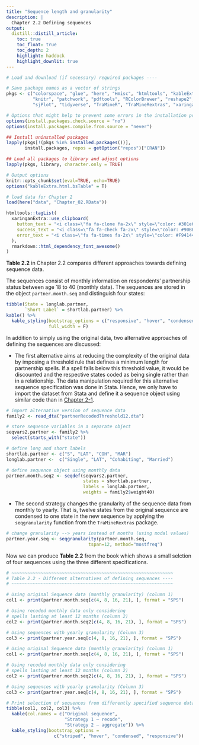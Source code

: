 ```yaml
---
title: "Sequence length and granularity"
description: |
  Chapter 2.2 Defining sequences
output:
  distill::distill_article:
    toc: true
    toc_float: true
    toc_depth: 2
    highlight: haddock
    highlight_downlit: true    
---
```


```r
# Load and download (if necessary) required packages ----

# Save package names as a vector of strings
pkgs <- c("colorspace", "glue", "here", "Hmisc", "htmltools", "kableExtra", 
          "knitr", "patchwork", "pdftools", "RColorBrewer", "reshape2", 
          "sjPlot", "tidyverse", "TraMineR", "TraMineRextras", "xaringanExtra") 

# Options that might help to prevent some errors in the installation process
options(install.packages.check.source = "no")
options(install.packages.compile.from.source = "never")

## Install uninstalled packages
lapply(pkgs[!(pkgs %in% installed.packages())], 
       install.packages, repos = getOption("repos")["CRAN"])

## Load all packages to library and adjust options
lapply(pkgs, library, character.only = TRUE)

# Output options
knitr::opts_chunk$set(eval=TRUE, echo=TRUE)
options("kableExtra.html.bsTable" = T)

# load data for Chapter 2
load(here("data", "Chapter_02.RData"))

```

```r
htmltools::tagList(
  xaringanExtra::use_clipboard(
    button_text = "<i class=\"fa fa-clone fa-2x\" style=\"color: #301e64\"></i>",
    success_text = "<i class=\"fa fa-check fa-2x\" style=\"color: #90BE6D\"></i>",
    error_text = "<i class=\"fa fa-times fa-2x\" style=\"color: #F94144\"></i>"
  ),
  rmarkdown::html_dependency_font_awesome()
)
```

**Table 2.2** in Chapter 2.2 compares different approaches towards defining sequence data.

The sequences consist of monthly information on respondents' partnership status between age 18 to 40 (monthly data). The sequences are stored in the object `partner.month.seq` and distinguish four states:

```r
tibble(State = longlab.partner, 
       `Short Label` = shortlab.partner) %>% 
kable() %>%
  kable_styling(bootstrap_options = c("responsive", "hover", "condensed"),
                full_width = F)
```



In addition to simply using the original data, two alternative approaches of defining the sequences are discussed:

-   The first alternative aims at reducing the complexity of the original data by imposing a threshold rule that defines a minimum length for partnership spells. If a spell falls below this threshold value, it would be discounted and the respective states coded as being single rather than in a relationship. The data manipulation required for this alternative sequence specification was done in Stata. Hence, we only have to import the dataset from Stata and define it a sequence object using similar code than in [Chapter 2-1](rChapter2-1.html).

```r
# import alternative version of sequence data 
family2 <- read_dta("partnerRecodedThreshold12.dta")

# store sequence variables in a separate object
seqvars2.partner <- family2 %>%
  select(starts_with("state"))

# define long and short labels
shortlab.partner <- c("S", "LAT", "COH", "MAR")
longlab.partner <-  c("Single", "LAT", "Cohabiting", "Married")

# define sequence object using monthly data
partner.month.seq2 <- seqdef(seqvars2.partner,
                             states = shortlab.partner,
                             labels = longlab.partner,
                             weights = family2$weight40)

```

-   The second strategy changes the granularity of the sequence data from monthly to yearly. That is, twelve states from the original sequence are condensed to one state in the new sequence by applying the `seqgranularity` function from the `TraMineRextras` package.

```r
# change granularity --> years instead of months (using modal values)
partner.year.seq <- seqgranularity(partner.month.seq, 
                               tspan=12, method="mostfreq")
```

Now we can produce **Table 2.2** from the book which shows a small selction of four sequences using the three different specifications.


```r

# ~~~~~~~~~~~~~~~~~~~~~~~~~~~~~~~~~~~~~~~~~~~~~~~~~~~~~~~~~~~~~
# Table 2.2 - Different alternatives of defining sequences ----
# ~~~~~~~~~~~~~~~~~~~~~~~~~~~~~~~~~~~~~~~~~~~~~~~~~~~~~~~~~~~~~

# Using original Sequence data (monthly granularity) (column 1)
col1 <- print(partner.month.seq[c(4, 8, 16, 21), ], format = "SPS")

# Using recoded monthly data only considering
# spells lasting at least 12 months (column 2)
col2 <- print(partner.month.seq2[c(4, 8, 16, 21), ], format = "SPS")

# Using sequences with yearly granularity (Column 3)
col3 <- print(partner.year.seq[c(4, 8, 16, 21), ], format = "SPS")
```

```r
# Using original Sequence data (monthly granularity) (column 1)
col1 <- print(partner.month.seq[c(4, 8, 16, 21), ], format = "SPS")

# Using recoded monthly data only considering
# spells lasting at least 12 months (column 2)
col2 <- print(partner.month.seq2[c(4, 8, 16, 21), ], format = "SPS")

# Using sequences with yearly granularity (Column 3)
col3 <- print(partner.year.seq[c(4, 8, 16, 21), ], format = "SPS")

```

```r
# Print selection of sequences from differently specified sequence data
tibble(col1, col2, col3) %>%
  kable(col.names = c("Original sequence", 
                      "Strategy 1 – recode", 
                      "Strategy 2 – aggregate")) %>%
  kable_styling(bootstrap_options = 
                  c("striped", "hover", "condensed", "responsive"))

```

